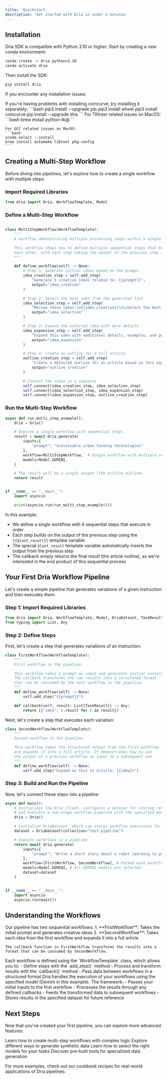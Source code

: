 ```yaml
---
title: 'Quickstart'
description: 'Get started with Dria in under 5 minutes'
---
```


## Installation

Dria SDK is compatible with Python 3.10 or higher. Start by creating a new conda environment:

```bash
conda create -n dria python=3.10
conda activate dria
```

Then install the SDK:

```bash
pip install dria
```

If you encounter any installation issues:

<AccordionGroup>
  <Accordion icon="triangle-exclamation" title="Coincurve Installation Issues">
    If you're having problems with installing coincurve, try installing it separately:
    ```bash
    pip3 install --upgrade pip
    pip3 install wheel
    pip3 install coincurve
    pip install --upgrade dria
    ```
  </Accordion>
  <Accordion icon="apple" title="MacOS Specific Issues">
    For TKInter related issues on MacOS:
    ```bash
    brew install python-tk@<version>
    ```
    
    For GCC related issues on MacOS:
    ```bash
    xcode-select --install
    brew install automake libtool pkg-config
    ```
  </Accordion>
</AccordionGroup>

## Creating a Multi-Step Workflow

Before diving into pipelines, let's explore how to create a single workflow with multiple steps.

### Import Required Libraries

```python
from dria import Dria, WorkflowTemplate, Model
```

### Define a Multi-Step Workflow

```python

class MultiStepWorkflow(WorkflowTemplate):
    """
    A workflow demonstrating multiple processing steps within a single workflow.

    This workflow shows how to define multiple sequential steps that build upon
    each other, with each step taking the output of the previous step as input.
    """

    def define_workflow(self) -> None:
        # Step 1: Generate initial ideas based on the prompt
        idea_creation_step = self.add_step(
            "Generate 3 creative ideas related to: {{prompt}}",
            output="idea_creation"
        )

        # Step 2: Select the best idea from the generated list
        idea_selection_step = self.add_step(
            "Review these ideas:\n{{idea_creation}}\n\nSelect the most promising idea and explain why it stands out.",
            output="idea_selection"
        )

        # Step 3: Expand the selected idea with more details
        idea_expansion_step = self.add_step(
            "Expand this idea with additional details, examples, and potential applications:\n{{idea_selection}}",
            output="idea_expansion"
        )

        # Step 4: Create an outline for a full article
        outline_creation_step = self.add_step(
            "Create a detailed outline for an article based on this expanded idea:\n{{idea_expansion}}",
            output="outline_creation"
        )

        # Connect the steps in a sequence
        self.connect(idea_creation_step, idea_selection_step)
        self.connect(idea_selection_step, idea_expansion_step)
        self.connect(idea_expansion_step, outline_creation_step)

```

### Run the Multi-Step Workflow

```python
async def run_multi_step_example():
    dria = Dria()

    # Execute a single workflow with sequential steps
    result = await dria.generate(
        inputs={
            "prompt": "Sustainable urban farming technologies"
        },
        workflow=MultiStepWorkflow,  # Single workflow with multiple sequential steps
        models=Model.GEMINI,
    )

    # The result will be a single output (the article outline)
    return result


if __name__ == "__main__":
    import asyncio

    print(asyncio.run(run_multi_step_example()))
```

In this example:
- We define a single workflow with 4 sequential steps that execute in order
- Each step builds on the output of the previous step using the `{{$last_result}}` template variable
- The special `$last_result` template variable automatically inserts the output from the previous step
- The callback simply returns the final result (the article outline), as we're interested in the end product of this sequential process

## Your First Dria Workflow Pipeline

Let's create a simple pipeline that generates variations of a given instruction and then executes them.

### Step 1: Import Required Libraries

```python
from dria import Dria, WorkflowTemplate, Model, DriaDataset, TaskResult
from typing import List, Any
```

### Step 2: Define Steps

First, let's create a step that generates variations of an instruction:

```python
class FirstWorkflow(WorkflowTemplate):
    """
    First workflow in the pipeline.

    This workflow takes a prompt as input and generates initial content.
    The callback transforms the raw results into a structured format
    that can be consumed by the next workflow in the pipeline.
    """
    def define_workflow(self) -> None:
        self.add_step("{{prompt}}")

    def callback(self, result: List[TaskResult]) -> Any:
        return [{"idea": r.result for r in result}]

```

Next, let's create a step that executes each variation:

```python
class SecondWorkflow(WorkflowTemplate):
    """
    Second workflow in the pipeline.

    This workflow takes the structured output from the first workflow
    and expands it into a full article. It demonstrates how to use
    the output of a previous workflow as input to a subsequent one.
    """
    def define_workflow(self) -> None:
        self.add_step("Expand on this to article: {{idea}}")
```

### Step 3: Build and Run the Pipeline

Now, let's connect these steps into a pipeline:

```python
async def main():
    # Initializes the Dria client, configures a dataset for storing results,
    # and executes a two-stage workflow pipeline with the specified model.
    dria = Dria()

    # Initialize DriaDataset, which can stores workflow executions for data accessibility.
    dataset = DriaDataset(collection="test-pipeline")

    # Execute workflows in a pipeline
    return await dria.generate(
        inputs={
            "prompt": "Write a short story about a robot learning to paint" # Initial prompt for first workflow
        },
        workflow=[FirstWorkflow, SecondWorkflow], # Packed each workflow as list
        models=Model.GEMINI, # All GEMINI models are selected
        dataset=dataset
    )


if __name__ == "__main__":
    import asyncio
    asyncio.run(main())
```
## Understanding the Workflows

<Steps>
  <Step title="Workflow Structure">
    Our pipeline has two sequential workflows:
    1. **FirstWorkflow**: Takes the initial prompt and generates creative ideas
    2. **SecondWorkflow**: Takes each idea from the first workflow and expands it into a full article
    
    The callback function in FirstWorkflow transforms the results into a format that can be consumed by SecondWorkflow.
  </Step>
  <Step title="Workflow Templates">
    Each workflow is defined using the `WorkflowTemplate` class, which allows you to:
    - Define steps with the `add_step()` method
    - Process and transform results with the `callback()` method
    - Pass data between workflows in a structured format
  </Step>
  <Step title="Model Execution">
    Dria handles the execution of your workflows using the specified model (Gemini in this example). The framework:
    - Passes your initial inputs to the first workflow
    - Processes the results through any defined callbacks
    - Feeds the transformed data to subsequent workflows
    - Stores results in the specified dataset for future reference
  </Step>
</Steps>


## Next Steps

Now that you've created your first pipeline, you can explore more advanced features:

<CardGroup cols={2}>
  <Card
    title="Complex Workflows"
    icon="diagram-project"
    href="/how-to/workflows/"
  >
    Learn how to create multi-step workflows with complex logic
  </Card>
  <Card
    title="Data Generators"
    icon="database"
    href="/how-to/data_generators/"
  >
    Explore different ways to generate synthetic data
  </Card>
  <Card
    title="Model Selection"
    icon="robot"
    href="/how-to/selecting_models/"
  >
    Learn how to select the right models for your tasks
  </Card>
  <Card
    title="Factory Tools"
    icon="toolbox"
    href="/factory/simple/"
  >
    Discover pre-built tools for specialized data generation
  </Card>
</CardGroup>

For more examples, check out our cookbook recipes for real-world applications of Dria pipelines.
